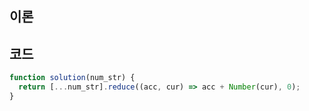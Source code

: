 
## 이론

<Reduce />

## 코드

```js
function solution(num_str) {
  return [...num_str].reduce((acc, cur) => acc + Number(cur), 0);
}
```

